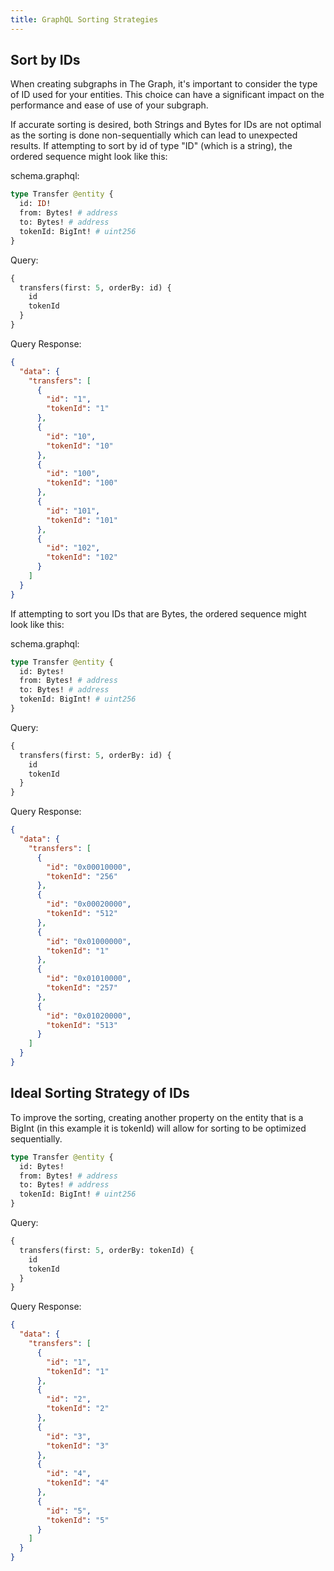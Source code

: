 ```yaml
---
title: GraphQL Sorting Strategies
---
```


## Sort by IDs

When creating subgraphs in The Graph, it's important to consider the type of ID used for your entities. This choice can have a significant impact on the performance and ease of use of your subgraph.

If accurate sorting is desired, both Strings and Bytes for IDs are not optimal as the sorting is done non-sequentially which can lead to unexpected results. If attempting to sort by id of type "ID" (which is a string), the ordered sequence might look like this:

schema.graphql:

```graphql
type Transfer @entity {
  id: ID!
  from: Bytes! # address
  to: Bytes! # address
  tokenId: BigInt! # uint256
}
```

Query:

```graphql
{
  transfers(first: 5, orderBy: id) {
    id
    tokenId
  }
}
```

Query Response:

```json
{
  "data": {
    "transfers": [
      {
        "id": "1",
        "tokenId": "1"
      },
      {
        "id": "10",
        "tokenId": "10"
      },
      {
        "id": "100",
        "tokenId": "100"
      },
      {
        "id": "101",
        "tokenId": "101"
      },
      {
        "id": "102",
        "tokenId": "102"
      }
    ]
  }
}
```

If attempting to sort you IDs that are Bytes, the ordered sequence might look like this:

schema.graphql:

```graphql
type Transfer @entity {
  id: Bytes!
  from: Bytes! # address
  to: Bytes! # address
  tokenId: BigInt! # uint256
}
```

Query:

```graphql
{
  transfers(first: 5, orderBy: id) {
    id
    tokenId
  }
}
```

Query Response:

```json
{
  "data": {
    "transfers": [
      {
        "id": "0x00010000",
        "tokenId": "256"
      },
      {
        "id": "0x00020000",
        "tokenId": "512"
      },
      {
        "id": "0x01000000",
        "tokenId": "1"
      },
      {
        "id": "0x01010000",
        "tokenId": "257"
      },
      {
        "id": "0x01020000",
        "tokenId": "513"
      }
    ]
  }
}
```

## Ideal Sorting Strategy of IDs

To improve the sorting, creating another property on the entity that is a BigInt (in this example it is tokenId) will allow for sorting to be optimized sequentially.

```graphql
type Transfer @entity {
  id: Bytes!
  from: Bytes! # address
  to: Bytes! # address
  tokenId: BigInt! # uint256
}
```

Query:

```graphql
{
  transfers(first: 5, orderBy: tokenId) {
    id
    tokenId
  }
}
```

Query Response:

```json
{
  "data": {
    "transfers": [
      {
        "id": "1",
        "tokenId": "1"
      },
      {
        "id": "2",
        "tokenId": "2"
      },
      {
        "id": "3",
        "tokenId": "3"
      },
      {
        "id": "4",
        "tokenId": "4"
      },
      {
        "id": "5",
        "tokenId": "5"
      }
    ]
  }
}
```
